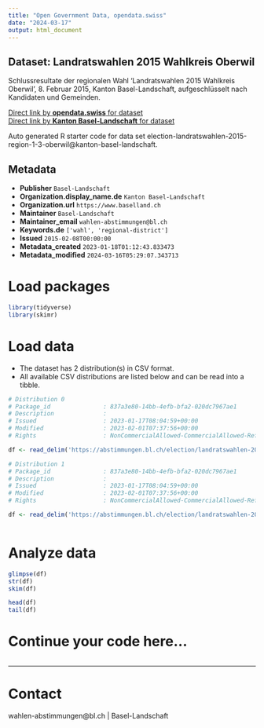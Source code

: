```yaml
---
title: "Open Government Data, opendata.swiss"
date: "2024-03-17"
output: html_document
---
```


## Dataset: Landratswahlen 2015 Wahlkreis Oberwil

Schlussresultate der regionalen Wahl 'Landratswahlen 2015 Wahlkreis Oberwil', 8. Februar 2015, Kanton Basel-Landschaft, aufgeschlüsselt nach Kandidaten und Gemeinden.

[Direct link by **opendata.swiss** for dataset](https://opendata.swiss/de/dataset/landratswahlen-2015-wahlkreis-oberwil)<br>
[Direct link by **Kanton Basel-Landschaft** for dataset](https://abstimmungen.bl.ch/election/landratswahlen-2015-region-1-3-oberwil/data)

Auto generated R starter code for data set election-landratswahlen-2015-region-1-3-oberwil@kanton-basel-landschaft.

## Metadata

- **Publisher** `Basel-Landschaft`
- **Organization.display_name.de** `Kanton Basel-Landschaft`
- **Organization.url** `https://www.baselland.ch`
- **Maintainer** `Basel-Landschaft`
- **Maintainer_email** `wahlen-abstimmungen@bl.ch`
- **Keywords.de** `['wahl', 'regional-district']`
- **Issued** `2015-02-08T00:00:00`
- **Metadata_created** `2023-01-18T01:12:43.833473`
- **Metadata_modified** `2024-03-16T05:29:07.343713`


# Load packages

```r

library(tidyverse)
library(skimr)

```

# Load data

-   The dataset has 2 distribution(s) in CSV format.
-   All available CSV distributions are listed below and can be read into a tibble.

```r

# Distribution 0
# Package_id               : 837a3e80-14bb-4efb-bfa2-020dc7967ae1
# Description              : 
# Issued                   : 2023-01-17T08:04:59+00:00
# Modified                 : 2023-02-01T07:37:56+00:00
# Rights                   : NonCommercialAllowed-CommercialAllowed-ReferenceRequired

df <- read_delim('https://abstimmungen.bl.ch/election/landratswahlen-2015-region-1-3-oberwil/data-csv')

# Distribution 1
# Package_id               : 837a3e80-14bb-4efb-bfa2-020dc7967ae1
# Description              : 
# Issued                   : 2023-01-17T08:04:59+00:00
# Modified                 : 2023-02-01T07:37:56+00:00
# Rights                   : NonCommercialAllowed-CommercialAllowed-ReferenceRequired

df <- read_delim('https://abstimmungen.bl.ch/election/landratswahlen-2015-region-1-3-oberwil/data-parties-csv')



```

# Analyze data

```r

glimpse(df)
str(df)
skim(df)

head(df)
tail(df)

```

# Continue your code here...

```r

```

------------------------------------------------------------------------

# Contact

wahlen-abstimmungen@bl.ch | Basel-Landschaft
